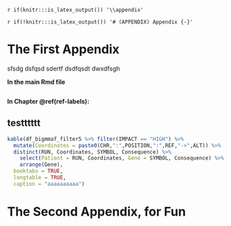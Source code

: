`r if(knitr:::is_latex_output()) '\\appendix'`

`r if(!knitr:::is_latex_output()) '# (APPENDIX) Appendix {-}'` 

<!--
If you feel it necessary to include an appendix, it goes here.
-->


# The First Appendix


sfsdg dsfqsd sdertf dsdfqsdt dwxdfsgh 

<!-- This first appendix includes all of the R chunks of code that were hidden throughout the document (using the `include = FALSE` chunk tag) to help with readibility and/or setup. -->

**In the main Rmd file**

```r
```

**In Chapter \@ref(ref-labels):**

## testttttt {#sssdd}

```r

  

kable(df_bigmmaf_filter5 %>% filter(IMPACT == "HIGH") %>%
  mutate(Coordinates = paste0(CHR,":",POSITION,":",REF,"->",ALT)) %>%
  distinct(RUN, Coordinates, SYMBOL, Consequence) %>%
    select(Patient = RUN, Coordinates, Gene = SYMBOL, Consequence) %>% 
    arrange(Gene),
  booktabs = TRUE,
  longtable = TRUE, 
  caption = "aaaaaaaaaa")


```

# The Second Appendix, for Fun

